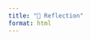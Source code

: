 ```yaml
---
title: "🧠 Reflection"
format: html
---
```


<style>
.fade-in {
  animation: fadeIn 1s ease-in-out;
}
@keyframes fadeIn {
  0% { opacity: 0; transform: translateY(20px); }
  100% { opacity: 1; transform: translateY(0); }
}
.card {
  border-radius: 10px;
  transition: transform 0.3s ease, box-shadow 0.3s ease;
}
.card:hover {
  transform: scale(1.03);
  box-shadow: 0px 8px 20px rgba(0, 0, 0, 0.2);
}
</style>

<div class="container fade-in" style="max-width: 900px; margin: auto;">
  <div class="card shadow p-4">

  ## 🧠 Reflection

  This portfolio journey helped me:

  - Apply data science principles to real projects
  - Learn Git/GitHub version control deeply
  - Gain web publishing experience with Quarto

  ### 💡 Key Lessons
  - Importance of visual design in communicating work
  - Iteration and polish matter more than perfection
  - Small bugs are part of the learning process!

  </div>
</div>
